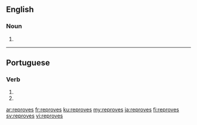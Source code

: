 ==English==

===Noun===
{{head|en|plural}}

# {{plural of|reprove|lang=en}}

----

==Portuguese==

===Verb===
{{pt-verb-form}}

# {{conjugation of|reprovar||2|s|present|subjunctive|lang=pt}}
# {{conjugation of|reprovar||2|s|negative|imperative|lang=pt}}

[[ar:reproves]]
[[fr:reproves]]
[[ku:reproves]]
[[my:reproves]]
[[ja:reproves]]
[[fi:reproves]]
[[sv:reproves]]
[[vi:reproves]]
